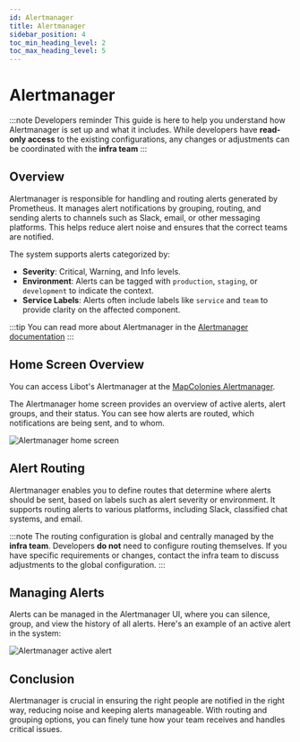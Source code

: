 ```yaml
---
id: Alertmanager
title: Alertmanager
sidebar_position: 4
toc_min_heading_level: 2
toc_max_heading_level: 5
---
```



# Alertmanager

:::note Developers reminder
This guide is here to help you understand how Alertmanager is set up and what it includes.
While developers have **read-only access** to the existing configurations,
any changes or adjustments can be coordinated with the **infra team**
:::

## Overview
Alertmanager is responsible for handling and routing alerts generated by Prometheus.
It manages alert notifications by grouping, routing, and sending alerts to channels such as Slack, email,
or other messaging platforms. This helps reduce alert noise and ensures that the correct teams are notified. 

The system supports alerts categorized by:
- **Severity**: Critical, Warning, and Info levels.
- **Environment**: Alerts can be tagged with `production`, `staging`, or `development` to indicate the context.
- **Service Labels**: Alerts often include labels like `service` and `team` to provide clarity on the affected component.

:::tip
You can read more about Alertmanager in the [Alertmanager documentation](https://prometheus.io/docs/alerting/latest/alertmanager/)
:::

## Home Screen Overview
You can access Libot's Alertmanager at the [MapColonies Alertmanager](https://alertmanager.mapcolonies.net).

The Alertmanager home screen provides an overview of active alerts, alert groups, and their status.
You can see how alerts are routed, which notifications are being sent, and to whom. 

![Alertmanager home screen](./img/alertmanager/alertmanager-homescreen.png)

## Alert Routing

Alertmanager enables you to define routes that determine where alerts should be sent, based on labels such
as alert severity or environment. It supports routing alerts to various platforms, including Slack,
classified chat systems, and email.

:::note
The routing configuration is global and centrally managed by the **infra team**. Developers **do not** need to configure routing themselves.
If you have specific requirements or changes, contact the infra team to discuss adjustments to the global configuration.
:::

## Managing Alerts

Alerts can be managed in the Alertmanager UI, where you can silence, group, and view the history of all alerts.
Here's an example of an active alert in the system:

![Alertmanager active alert](./img/alertmanager/alertmanager-alert.png)

## Conclusion

Alertmanager is crucial in ensuring the right people are notified in the right way, reducing noise and keeping alerts
manageable. With routing and grouping options, you can finely tune how your team receives and handles critical issues.
